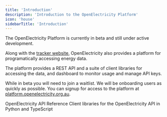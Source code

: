 ```yaml
---
title: 'Introduction'
description: 'Introduction to the OpenElectricity Platform'
icon: 'house'
sidebarTitle: 'Introduction'
---
```


<Warning>The OpenElectricity Platform is currently in beta and still under active development.</Warning>

Along with the [tracker website](https://explore.openelectricity.org.au), OpenElectricity also provides a platform for programatically accessing energy data.

The platform provides a REST API and a suite of client libraries for accessing the data, and dashboard to monitor usage and manage API keys.

<Note>While in beta you will need to join a waitlist. We will be onboarding users as quickly as possible.</Note>
You can signup for access to the platform at [platform.openelectricity.org.au](https://platform.openelectricity.org.au).


<CardGroup cols={2}>
  <Card
    title="API Introduction"
    icon="pen-to-square"
    href="/api-reference/overview"
  >
    OpenElectricity API Reference
  </Card>
  <Card
    title="SDKs"
    icon="image"
    href="/sdk/overview"
  >
    Client libraries for the OpenElectricity API in Python and TypeScript
  </Card>
</CardGroup>
